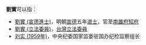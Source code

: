 '''劉實'''可以指：

* [[劉實_(宣德進士)|劉實 (宣德進士)]]，明朝[[宣德|宣德]]五年[[进士|进士]]，官至[[南雄府|南雄府]][[知府|知府]]
* [[劉實_(立法委員)|劉實 (立法委員)]]，[[台灣|台灣]][[立法委員|立法委員]]
* [[刘实_(1959年)|刘实 (1959年)]]，中央纪委国家监委驻国办纪检监察组长

{{disambig|CAT=二字刘姓人名消歧义|shi}}